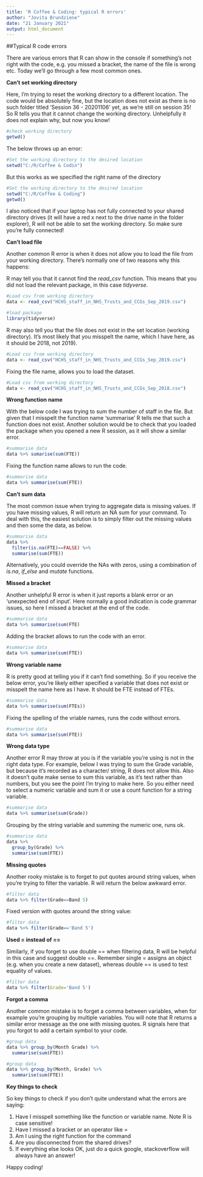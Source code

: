 ```yaml
---
title: 'R Coffee & Coding: typical R errors'
author: "Jovita Brundziene"
date: "21 January 2021"
output: html_document
---
```


##Typical R code errors

There are various errors that R can show in the console if something's not right with the code, e.g. you missed a bracket, the name of the file is wrong etc. Today we'll go through a few most common ones.

**Can't set working directory**

Here, I'm trying to reset the working directory to a different location. The code would be absolutely fine, but the location does not exist as there is no such folder titled 'Session 36 - 20201106' yet, as we're still on session 35! So R tells you that it cannot change the working directory. Unhelpfully it does not explain why, but now you know!

```r
#check working directory
getwd()
```

The below throws up an error:
```r
#Set the working directory to the desired location
setwd("C:/R/Coffee & Codin")
```

But this works as we specified the right name of the directory
```r
#Set the working directory to the desired location
setwd("C:/R/Coffee & Coding")
getwd()
```

I also noticed that if your laptop has not fully connected to your shared directory drives (it will have a red x next to the drive name in the folder explorer), R will not be able to set the working directory. So make sure you're fully connected!

**Can't load file**

Another common R error is when it does not allow you to load the file from your working directory. There's normally one of two reasons why this happens:

R may tell you that it cannot find the *read_csv* function. This means that you did not load the relevant package, in this case *tidyverse*.

```r
#Load csv from working directory
data <- read_csv("HCHS_staff_in_NHS_Trusts_and_CCGs_Sep_2019.csv")
```

```r
#load package
library(tidyverse)
```

R may also tell you that the file does not exist in the set location (working directory). It's most likely that you misspelt the name, which I have here, as it should be 2018, not 2019).

```r
#Load csv from working directory
data <- read_csv("HCHS_staff_in_NHS_Trusts_and_CCGs_Sep_2019.csv")
```

Fixing the file name, allows you to load the dataset.

```r
#Load csv from working directory
data <- read_csv("HCHS_staff_in_NHS_Trusts_and_CCGs_Sep_2018.csv")
```

**Wrong function name**

With the below code I was trying to sum the number of staff in the file. But given that I misspelt the function name 'summarise' R tells me that such a function does not exist. Another solution would be to check that you loaded the package when you opened a new R session, as it will show a similar error.

```r
#summarise data
data %>% sumarise(sum(FTE))
```

Fixing the function name allows to run the code.

```r
#summarise data
data %>% summarise(sum(FTE))
```

**Can't sum data**

The most common issue when trying to aggregate data is missing values. If you have missing values, R will return an NA sum for your command. To deal with this, the easiest solution is to simply filter out the missing values and then some the data, as below.

```r
#summarise data
data %>%
  filter(is.na(FTE)==FALSE) %>%
  summarise(sum(FTE))
```

Alternatively, you could override the NAs with zeros, using a combination of *is.na*, *if_else* and *mutate* functions.

**Missed a bracket**

Another unhelpful R error is when it just reports a blank error or an 'unexpected end of input'. Here normally a good indication is code grammar issues, so here I missed a bracket at the end of the code.

```r
#summarise data
data %>% summarise(sum(FTE)
```

Adding the bracket allows to run the code with an error.

```r
#summarise data
data %>% summarise(sum(FTE))
```

**Wrong variable name**

R is pretty good at telling you if it can't find something. So if you receive the below error, you're likely either specified a variable that does not exist or misspelt the name here as I have. It should be FTE instead of FTEs.

```r
#summarise data
data %>% summarise(sum(FTEs))
```

Fixing the spelling of the vriable names, runs the code without errors.

```r
#summarise data
data %>% summarise(sum(FTE))
```

**Wrong data type**

Another error R may throw at you is if the variable you're using is not in the right data type. For example, below I was trying to sum the Grade variable, but because it's recorded as a character/ string, R does not allow this. Also it doesn't quite make sense to sum this variable, as it's text rather than numbers, but you see the point I'm trying to make here. So you either need to select a numeric variable and sum it or use a count function for a string variable.

```r
#summarise data
data %>% summarise(sum(Grade))
```

Grouping by the string variable and summing the numeric one, runs ok.

```r
#summarise data
data %>%
  group_by(Grade) %>%
  summarise(sum(FTE))
```

**Missing quotes**

Another rooky mistake is to forget to put quotes around string values, when you're trying to filter the variable. R will return the below awkward error.

```r
#filter data
data %>% filter(Grade==Band 5)
```

Fixed version with quotes around the string value:

```r
#filter data
data %>% filter(Grade=='Band 5')
```

**Used = instead of ==**

Similarly, if you forget to use double == when filtering data, R will be helpful in this case and suggest double ==. Remember single = assigns an object (e.g. when you create a new dataset), whereas double == is used to test equality of values.

```r
#filter data
data %>% filter(Grade='Band 5')
```

**Forgot a comma**

Another common mistake is to forget a comma between variables, when for example you're grouping by multiple variables. You will note that R returns a similar error message as the one with missing quotes. R signals here that you forgot to add a certain symbol to your code.

```r
#group data
data %>% group_by(Month Grade) %>%
  summarise(sum(FTE))
```

```r
#group data
data %>% group_by(Month, Grade) %>%
  summarise(sum(FTE))
```

**Key things to check**

So key things to check if you don't quite understand what the errors are saying:

1. Have I misspell something like the function or variable name. Note R is case sensitive!
2. Have I missed a bracket or an operator like =
3. Am I using the right function for the command
4. Are you disconnected from the shared drives?
5. If everything else looks OK, just do a quick google, stackoverflow will always have an answer!

Happy coding!
